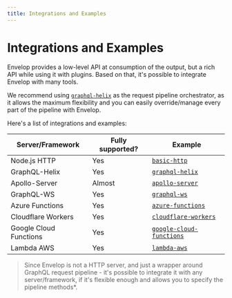 ```yaml
---
title: Integrations and Examples
---
```


# Integrations and Examples

Envelop provides a low-level API at consumption of the output, but a rich API while using it with plugins. Based on that, it's possible to integrate Envelop with many tools.

We recommend using [`graphql-helix`](https://github.com/contrawork/graphql-helix) as the request pipeline orchestrator, as it allows the maximum flexibility and you can easily override/manage every part of the pipeline with Envelop.

Here's a list of integrations and examples:

| Server/Framework       | Fully supported? | Example                                                                                                     |
| ---------------------- | ---------------- | ----------------------------------------------------------------------------------------------------------- |
| Node.js HTTP           | Yes              | [`basic-http`](https://github.com/dotansimha/envelop/tree/main/examples/simple-http)                        |
| GraphQL-Helix          | Yes              | [`graphql-helix`](https://github.com/dotansimha/envelop/tree/main/examples/graphql-helix)                   |
| Apollo-Server          | Almost           | [`apollo-server`](https://github.com/dotansimha/envelop/tree/main/examples/apollo-server)                   |
| GraphQL-WS             | Yes              | [`graphql-ws`](https://github.com/dotansimha/envelop/tree/main/examples/graphql-ws)                         |
| Azure Functions        | Yes              | [`azure-functions`](https://github.com/dotansimha/envelop/tree/main/examples/azure-functions)               |
| Cloudflare Workers     | Yes              | [`cloudflare-workers`](https://github.com/dotansimha/envelop/tree/main/examples/cloudflare-workers)         |
| Google Cloud Functions | Yes              | [`google-cloud-functions`](https://github.com/dotansimha/envelop/tree/main/examples/google-cloud-functions) |
| Lambda AWS             | Yes              | [`lambda-aws`](https://github.com/dotansimha/envelop/tree/main/examples/lambda-aws)                         |

> Since Envelop is not a HTTP server, and just a wrapper around GraphQL request pipeline - it's possible to integrate it with any server/framework, if it's flexible enough and allows you to specify the pipeline methods\*.
